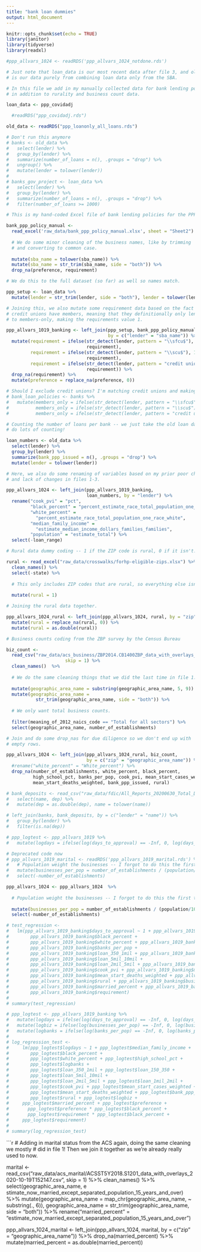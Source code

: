 ```yaml
---
title: "bank loan dummies"
output: html_document
---
```


```r
knitr::opts_chunk$set(echo = TRUE)
library(janitor)
library(tidyverse)
library(readxl)

#ppp_allvars_1024 <- readRDS('ppp_allvars_1024_notdone.rds')

# Just note that loan_data is our most recent data after file 3, and old_data
# is our data purely from combining loan data only from the SBA.

# In this file we add in my manually collected data for bank lending policy, 
# in addition to rurality and business count data.

loan_data <- ppp_covidadj

  #readRDS("ppp_covidadj.rds")

old_data <- readRDS("ppp_loanonly_all_loans.rds")
```


```r
# Don't run this anymore
# banks <- old_data %>%
#   select(lender) %>%
#   group_by(lender) %>%
#   summarize(number_of_loans = n(), .groups = "drop") %>%
#   ungroup() %>%
#   mutate(lender = tolower(lender))
# 
# banks_gov_project <- loan_data %>%
#   select(lender) %>%
#   group_by(lender) %>%
#   summarize(number_of_loans = n(), .groups = "drop") %>%
#   filter(number_of_loans >= 1000)
```


```r
# This is my hand-coded Excel file of bank lending policies for the PPP

bank_ppp_policy_manual <- 
  read_excel('raw_data/bank_ppp_policy_manual.xlsx', sheet = "Sheet2") %>%
  
  # We do some minor cleaning of the business names, like by trimming
  # and converting to common case.
  
  mutate(sba_name = tolower(sba_name)) %>%
  mutate(sba_name = str_trim(sba_name, side = "both")) %>%
  drop_na(preference, requirement)

# We do this to the full dataset (so far) as well so names match.

ppp_setup <- loan_data %>%
  mutate(lender = str_trim(lender, side = "both"), lender = tolower(lender))

# Joining this, we also mutate some requirement data based on the fact that
# credit unions have members, meaning that they definitionally only lend
# to members-only, making the requirements value 1.

ppp_allvars_1019_banking <- left_join(ppp_setup, bank_ppp_policy_manual,
                                      by = c("lender" = "sba_name")) %>%
  mutate(requirement = ifelse(str_detect(lender, pattern = "\\sfcu$"), 1, 
                              requirement),
         requirement = ifelse(str_detect(lender, pattern = "\\scu$"), 1, 
                              requirement),
         requirement = ifelse(str_detect(lender, pattern = "credit union"), 1, 
                              requirement)) %>%
  drop_na(requirement) %>%
  mutate(preference = replace_na(preference, 0))
```


```r
# Should I exclude credit unions? I'm matching credit unions and making them members only
# bank_loan_policies <- banks %>%
#   mutate(members_only = ifelse(str_detect(lender, pattern = "\\sfcu$"), 1, 0),
#          members_only = ifelse(str_detect(lender, pattern = "\\scu$"), 1, members_only),
#          members_only = ifelse(str_detect(lender, pattern = "credit union"), 1, members_only))


```


```r
# Counting the number of loans per bank -- we just take the old loan data and
# do lots of counting!

loan_numbers <- old_data %>%
  select(lender) %>%
  group_by(lender) %>%
  summarize(bank_ppp_issued = n(), .groups = "drop") %>%
  mutate(lender = tolower(lender))

# Here, we also do some renaming of variables based on my prior poor choices
# and lack of changes in files 1-3.

ppp_allvars_1024 <- left_join(ppp_allvars_1019_banking, 
                              loan_numbers, by = "lender") %>%
  rename("cook_pvi" = "pct", 
         "black_percent" = "percent_estimate_race_total_population_one_race_black_or_african_american",
         "white_percent" = 
           "percent_estimate_race_total_population_one_race_white",
         "median_family_income" = 
           "estimate_median_income_dollars_families_families",
         "population" = "estimate_total") %>%
  select(-loan_range)
```


```r
# Rural data dummy coding -- 1 if the ZIP code is rural, 0 if it isn't.

rural <- read_excel("raw_data/crosswalks/forhp-eligible-zips.xlsx") %>%
  clean_names() %>%
  select(-state) %>%
  
  # This only includes ZIP codes that are rural, so everything else isn't.
  
  mutate(rural = 1)

# Joining the rural data together.

ppp_allvars_1024_rural <- left_join(ppp_allvars_1024, rural, by = "zip") %>%
  mutate(rural = replace_na(rural, 0)) %>%
  mutate(rural = as.double(rural))
```


```r
# Business counts coding from the ZBP survey by the Census Bureau

biz_count <- 
  read_csv("raw_data/acs_business/ZBP2014.CB1400ZBP_data_with_overlays_2020-10-19T095307.csv",
                      skip = 1) %>%
  clean_names()  %>%
  
  # We do the same cleaning things that we did the last time in file 1.
  
  mutate(geographic_area_name = substring(geographic_area_name, 5, 9)) %>%
  mutate(geographic_area_name = 
           str_trim(geographic_area_name, side = "both")) %>%
  
  # We only want total business counts.
  
  filter(meaning_of_2012_naics_code == "Total for all sectors") %>%
  select(geographic_area_name, number_of_establishments)

# Join and do some drop_nas for due diligence so we don't end up with
# empty rows.

ppp_allvars_1024 <- left_join(ppp_allvars_1024_rural, biz_count, 
                              by = c("zip" = "geographic_area_name")) %>%
  #rename("white_percent" = "White_percent") %>%
  drop_na(number_of_establishments, white_percent, black_percent,
          high_school_pct, banks_per_pop, cook_pvi, mean_start_cases_weighted,
          mean_start_deaths_weighted, bank_ppp_issued, rural)
```


```r
# bank_deposits <- read_csv("raw_data/fdic/All_Reports_20200630_Total_Deposits.csv") %>%
#   select(name, dep) %>%
#   mutate(dep = as.double(dep), name = tolower(name))
```


```r
# left_join(banks, bank_deposits, by = c("lender" = "name")) %>%
#   group_by(lender) %>%
#   filter(is.na(dep))
```


```r
# ppp_logtest <- ppp_allvars_1019 %>%
#   mutate(logdays = ifelse(log(days_to_approval) == -Inf, 0, log(days_to_approval)))
```


```r
# Deprecated code now
# ppp_allvars_1019_marital <- readRDS('ppp_allvars_1019_marital.rds') %>%
#   # Population weight the businesses -- I forgot to do this the first time
#   mutate(businesses_per_pop = number_of_establishments / (population/10000)) %>%
#   select(-number_of_establishments)
```


```r
ppp_allvars_1024 <- ppp_allvars_1024  %>%
  
  # Population weight the businesses -- I forgot to do this the first time
  
  mutate(businesses_per_pop = number_of_establishments / (population/10000)) %>%
  select(-number_of_establishments)

# test_regression <-
#   lm(ppp_allvars_1019_banking$days_to_approval ~ 1 + ppp_allvars_1019_banking$median_family_income +
#        ppp_allvars_1019_banking$black_percent +
#        ppp_allvars_1019_banking$white_percent + ppp_allvars_1019_banking$high_school_pct +
#        ppp_allvars_1019_banking$banks_per_pop + 
#        ppp_allvars_1019_banking$loan_350_1mil + ppp_allvars_1019_banking$loan_150_350 + 
#        ppp_allvars_1019_banking$loan_5mil_10mil +
#        ppp_allvars_1019_banking$loan_2mil_5mil + ppp_allvars_1019_banking$loan_1mil_2mil +
#        ppp_allvars_1019_banking$cook_pvi + ppp_allvars_1019_banking$mean_start_cases_weighted + 
#        ppp_allvars_1019_banking$mean_start_deaths_weighted + ppp_allvars_1019_banking$bank_ppp_issued +
#        ppp_allvars_1019_banking$rural + ppp_allvars_1019_banking$businesses_per_pop +
#        ppp_allvars_1019_banking$married_percent + ppp_allvars_1019_banking$preference +
#        ppp_allvars_1019_banking$requirement)
# 
# summary(test_regression)
```


```r
# ppp_logtest <- ppp_allvars_1019_banking %>%
#   mutate(logdays = ifelse(log(days_to_approval) == -Inf, 0, log(days_to_approval))) %>%
#   mutate(logbiz = ifelse(log(businesses_per_pop) == -Inf, 0, log(businesses_per_pop))) %>%
#   mutate(logbanks = ifelse(log(banks_per_pop) == -Inf, 0, log(banks_per_pop)))
# 
# log_regression_test <- 
#     lm(ppp_logtest$logdays ~ 1 + ppp_logtest$median_family_income +
#        ppp_logtest$black_percent +
#        ppp_logtest$white_percent + ppp_logtest$high_school_pct +
#        ppp_logtest$logbanks + 
#        ppp_logtest$loan_350_1mil + ppp_logtest$loan_150_350 + 
#        ppp_logtest$loan_5mil_10mil +
#        ppp_logtest$loan_2mil_5mil + ppp_logtest$loan_1mil_2mil +
#        ppp_logtest$cook_pvi + ppp_logtest$mean_start_cases_weighted + 
#        ppp_logtest$mean_start_deaths_weighted + ppp_logtest$bank_ppp_issued +
#        ppp_logtest$rural + ppp_logtest$logbiz + 
#     ppp_logtest$married_percent + ppp_logtest$preference + 
#       ppp_logtest$preference * ppp_logtest$black_percent + 
#       ppp_logtest$requirement * ppp_logtest$black_percent +
#     ppp_logtest$requirement)
# 
# summary(log_regression_test)
```

```r

# Adding in marital status from the ACS again, doing the same cleaning we mostly
# did in file 1! Then we join it together as we're already really used to now.

marital <- 
  read_csv("raw_data/acs_marital/ACSST5Y2018.S1201_data_with_overlays_2020-10-19T152147.csv",
                    skip = 1) %>%
  clean_names() %>%
  select(geographic_area_name, e
         stimate_now_married_except_separated_population_15_years_and_over) %>%
  mutate(geographic_area_name = map_chr(geographic_area_name, ~ substring(., 6)),
         geographic_area_name = 
           str_trim(geographic_area_name, side = "both")) %>%
  rename("married_percent" = 
           "estimate_now_married_except_separated_population_15_years_and_over")

ppp_allvars_1024_marital <- left_join(ppp_allvars_1024, marital, 
                                      by = c("zip" = "geographic_area_name")) %>%
  drop_na(married_percent) %>%
  mutate(married_percent = as.double(married_percent))